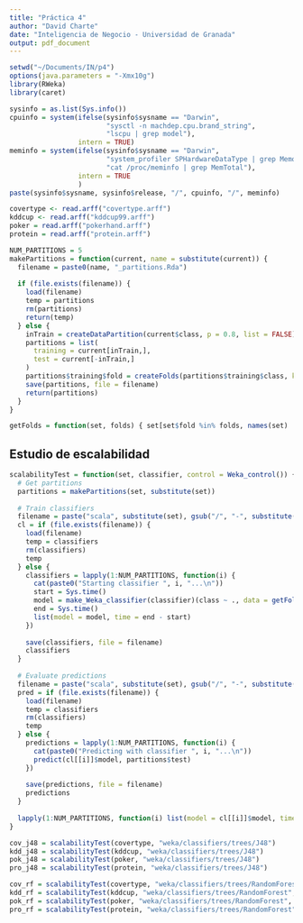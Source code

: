 ```yaml
---
title: "Práctica 4"
author: "David Charte"
date: "Inteligencia de Negocio - Universidad de Granada"
output: pdf_document
---
```


```r
setwd("~/Documents/IN/p4")
options(java.parameters = "-Xmx10g")
library(RWeka)
library(caret)
```

```r
sysinfo = as.list(Sys.info())
cpuinfo = system(ifelse(sysinfo$sysname == "Darwin",
                        "sysctl -n machdep.cpu.brand_string",
                        "lscpu | grep model"),
                 intern = TRUE)
meminfo = system(ifelse(sysinfo$sysname == "Darwin",
                        "system_profiler SPHardwareDataType | grep Memory",
                        "cat /proc/meminfo | grep MemTotal"),
                 intern = TRUE
                 )
paste(sysinfo$sysname, sysinfo$release, "/", cpuinfo, "/", meminfo)
```

```r
covertype <- read.arff("covertype.arff")
kddcup <- read.arff("kddcup99.arff")
poker = read.arff("pokerhand.arff")
protein = read.arff("protein.arff")
```

```r
NUM_PARTITIONS = 5
makePartitions = function(current, name = substitute(current)) {
  filename = paste0(name, "_partitions.Rda")
  
  if (file.exists(filename)) {
    load(filename)
    temp = partitions
    rm(partitions)
    return(temp)
  } else {
    inTrain = createDataPartition(current$class, p = 0.8, list = FALSE)
    partitions = list(
      training = current[inTrain,],
      test = current[-inTrain,]
    )
    partitions$training$fold = createFolds(partitions$training$class, k = NUM_PARTITIONS, list = FALSE)
    save(partitions, file = filename)
    return(partitions)
  }
}

getFolds = function(set, folds) { set[set$fold %in% folds, names(set) != "fold"] }
```

## Estudio de escalabilidad

```r
scalabilityTest = function(set, classifier, control = Weka_control()) {
  # Get partitions
  partitions = makePartitions(set, substitute(set))
  
  # Train classifiers
  filename = paste("scala", substitute(set), gsub("/", "-", substitute(classifier)), "classifiers.Rda", sep="_")
  cl = if (file.exists(filename)) {
    load(filename)
    temp = classifiers
    rm(classifiers)
    temp
  } else {
    classifiers = lapply(1:NUM_PARTITIONS, function(i) {
      cat(paste0("Starting classifier ", i, "...\n"))
      start = Sys.time()
      model = make_Weka_classifier(classifier)(class ~ ., data = getFolds(partitions$training, 1:i), control = control)
      end = Sys.time()
      list(model = model, time = end - start)
    })
    
    save(classifiers, file = filename)
    classifiers
  }
  
  # Evaluate predictions
  filename = paste("scala", substitute(set), gsub("/", "-", substitute(classifier)), "predictions.Rda", sep="_")
  pred = if (file.exists(filename)) {
    load(filename)
    temp = classifiers
    rm(classifiers)
    temp
  } else {
    predictions = lapply(1:NUM_PARTITIONS, function(i) {
      cat(paste0("Predicting with classifier ", i, "...\n"))
      predict(cl[[i]]$model, partitions$test)
    })
    
    save(predictions, file = filename)
    predictions
  }
  
  lapply(1:NUM_PARTITIONS, function(i) list(model = cl[[i]]$model, time = cl[[i]]$time, predictions = pred[[i]]))
}
```

```r
cov_j48 = scalabilityTest(covertype, "weka/classifiers/trees/J48")
kdd_j48 = scalabilityTest(kddcup, "weka/classifiers/trees/J48")
pok_j48 = scalabilityTest(poker, "weka/classifiers/trees/J48")
pro_j48 = scalabilityTest(protein, "weka/classifiers/trees/J48")
```

```r
cov_rf = scalabilityTest(covertype, "weka/classifiers/trees/RandomForest", Weka_control(I = 50, "num-slots" = 1))
kdd_rf = scalabilityTest(kddcup, "weka/classifiers/trees/RandomForest", Weka_control(I = 50, "num-slots" = 1))
pok_rf = scalabilityTest(poker, "weka/classifiers/trees/RandomForest", Weka_control(I = 50, "num-slots" = 1))
pro_rf = scalabilityTest(protein, "weka/classifiers/trees/RandomForest", Weka_control(I = 50, "num-slots" = 1))
```